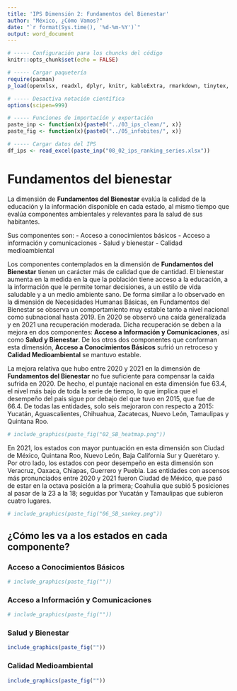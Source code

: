 ```yaml
---
title: 'IPS Dimensión 2: Fundamentos del Bienestar'
author: "México, ¿Cómo Vamos?"
date: "`r format(Sys.time(), '%d-%m-%Y')`"
output: word_document
---
```


```r
# ----- Configuración para los chuncks del código 
knitr::opts_chunk$set(echo = FALSE)

# ----- Cargar paquetería 
require(pacman)
p_load(openxlsx, readxl, dplyr, knitr, kableExtra, rmarkdown, tinytex, pandoc)

# ----- Desactiva notación científica
options(scipen=999)

# ----- Funciones de importación y exportación
paste_inp <- function(x){paste0("../03_ips_clean/", x)}
paste_fig <- function(x){paste0("../05_infobites/", x)}

```


```r
# ----- Cargar datos del IPS 
df_ips <- read_excel(paste_inp("08_02_ips_ranking_series.xlsx"))
```

# Fundamentos del bienestar
La dimensión de **Fundamentos del Bienestar** evalúa la calidad de la educación y la información disponible en cada estado, al mismo tiempo que evalúa componentes ambientales y relevantes para la salud de sus habitantes.

Sus componentes son: 
- Acceso a conocimientos básicos
- Acceso a información y comunicaciones
- Salud y bienestar
- Calidad medioambiental

Los componentes contemplados en la dimensión de **Fundamentos del Bienestar** tienen un carácter más de calidad que de cantidad. El bienestar aumenta en la medida en la que la población tiene acceso a la educación, a la información que le permite tomar decisiones, a un estilo de vida saludable y a un medio ambiente sano.
De forma similar a lo observado en la dimensión de Necesidades Humanas Básicas, en Fundamentos del Bienestar se observa un comportamiento muy estable tanto a nivel nacional como subnacional hasta 2019. En 2020 se observó una caída generalizada y en 2021 una recuperación moderada.   Dicha recuperación se deben a la mejora en dos componentes:  **Acceso a Información y Comunicaciones**, así como **Salud y Bienestar**. De los otros dos componentes que conforman esta dimensión, **Acceso a Conocimientos Básicos** sufrió un retroceso y **Calidad Medioambiental** se mantuvo estable. 

La mejora relativa que hubo entre 2020 y 2021 en la dimensión de **Fundamentos del Bienestar** no fue suficiente para compensar la caída sufrida en 2020. De hecho, el puntaje nacional en esta dimensión fue 63.4, el nivel más bajo de toda la serie de tiempo, lo que implica que el desempeño del país sigue por debajo del que tuvo en 2015, que fue de 66.4. De todas las entidades, solo seis mejoraron con respecto a 2015: Yucatán, Aguascalientes, Chihuahua, Zacatecas, Nuevo León, Tamaulipas y Quintana Roo. 


```r
# include_graphics(paste_fig("02_SB_heatmap.png"))
```
En 2021, los estados con mayor puntuación en esta dimensión son Ciudad de México, Quintana Roo, Nuevo León, Baja California Sur y Querétaro y. Por otro lado, los estados con peor desempeño en esta dimensión son Veracruz, Oaxaca, Chiapas, Guerrero y Puebla.  Las entidades con ascensos más pronunciados entre 2020 y 2021 fueron Ciudad de México, que pasó de estar en la octava posición a la primera; Coahulia que subió 5 posiciones al pasar de la 23 a la 18; seguidas por Yucatán y Tamaulipas que subieron cuatro lugares. 


```r
# include_graphics(paste_fig("06_SB_sankey.png"))
```

## ¿Cómo les va a los estados en cada componente?
### Acceso a Conocimientos Básicos
```r
# include_graphics(paste_fig(""))
```


### Acceso a Información y Comunicaciones
```r
# include_graphics(paste_fig(""))
```

### Salud y Bienestar
```r
include_graphics(paste_fig(""))
```

### Calidad Medioambiental
```r
include_graphics(paste_fig(""))
```




